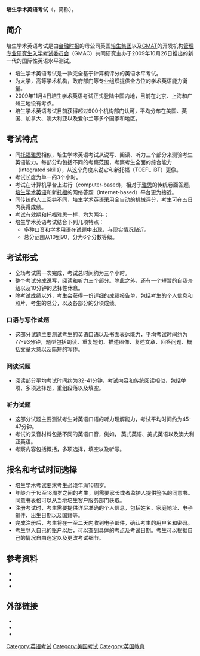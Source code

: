 '''培生学术英语考试'''（{{lang-en|Pearson Test of English Academic|Pearson Test of English Academic}}，简称{{lang|en|PTE Academic}}）。

== 简介 ==
培生学术英语考试是由[[金融时报_(英国)|金融时报]]的母公司英国[[培生集团|培生集团]]以及[[GMAT|GMAT]]的开发机构[[GMAC（管理专业研究生入学考试委员会）|管理专业研究生入学考试委员会]]（GMAC）共同研究主办于2009年10月26日推出的新一代的国际性英语水平测试。

* 培生学术英语考试是一款完全基于计算机评分的英语水平考试。
* 为大学，高等学术机构，政府部门等专业组织提供全方位的学术英语能力衡量。
* 2009年11月4日培生学术英语考试正式登陆中国内地，目前在北京、上海和广州三地设有考点。
* 培生学术英语考试目前获得超过900个机构部门认可，平均分布在美国、英国、加拿大、澳大利亚以及爱尔兰等多个国家和地区。

== 考试特点 ==
* 同[[托福|托福]][[雅思|雅思]]相似，培生学术英语考试从说写、阅读、听力三个部分来测验考生英语能力。每部分均包括不同的考察范围，考察考生全面的综合能力（integrated skills），从这个角度来说它和新托福（TOEFL iBT）更像。
* 考试长度为单一的3个小时。
* 考试在计算机平台上进行（computer-based)，相对于[[雅思|雅思]]的传统卷面答题，[[培生学术英语|培生学术英语]]和新[[托福|托福]]的网络答题（internet-based）平台更为接近。
* 同传统的人工阅卷不同，培生学术英语采用全自动的机械评分，考生可在五日内获得成绩。
* 考试有效期和托福雅思一样，均为两年；
* 培生学术英语考试结合下列几项特点：
** 多种口音和学术用语在试题中出现，与现实情况贴近。
** 总分范围从10到90，分为6个分数等级。

== 考试形式==
* 全场考试需一次完成，考试总时间约为三个小时。
* 整个考试分成说写，阅读和听力三个部分。除此之外，还有一个短暂的自我介绍以及10分钟的选择性休息。
* 除考试成绩以外，考生会获得一份详细的成绩报告单，包括考生的个人信息和照片，考生的总分，以及各部分的分项成绩。

===口语与写作试题===
* 这部分试题主要测试考生的英语口语以及书面表达能力，平均考试时间约为77-93分钟，题型包括朗读、重复短句、描述图像、复述文章、回答问题、概括文章大意以及简短的写作。

===阅读试题===
* 阅读部分平均考试时间约为32-41分钟，考试内容和传统阅读相似，包括单项、多项选择题，重组段落以及填空。

===听力试题===
* 这部分试题主要测试考生对英语口语的听力理解能力，考试平均时间约为45-47分钟。
* 考试的录音材料包括不同的英语口音，例如， 英式英语、美式英语以及澳大利亚英语。
* 考察内容包括概括，多项选择，填空以及听写。

==报名和考试时间选择==
* 培生学术考试要求考生必须年满16周岁。
* 年龄介于16至18周岁之间的考生，则需要家长或者监护人提供签名的同意书。同意书表格可以从当地培生客户服务部门获取。
* 注册考试时，考生需要提供详尽准确的个人信息，包括姓名、家庭地址、电子邮件、出生日期以及国籍等。
* 完成注册后，考生将在一至二天内收到电子邮件，确认考生的用户名和密码。
* 考生登入自己的账户以后，可以查到具体的考点及考试日期。考生可以根据自己的情况自由选定以及更改考试细节。

== 参考资料 ==
* {{cite web|format=PDF|language=zh|url=http://www.pearsonpte.com/Testme/Documents/PTEAcademic_TestTaker_handbook_CH.pdf|title=考生手册|deadurl=yes|archiveurl=https://web.archive.org/web/20101128103013/http://pearsonpte.com/Testme/Documents/PTEAcademic_TestTaker_handbook_CH.pdf|archivedate=2010-11-28|accessdate=2009-11-27}}
* {{cite web|url=http://pearsonpte.com/Testme/Pages/Scores.aspx|title=雅思托福、PTE分数对应表--連結失效|deadurl=yes|archiveurl=https://web.archive.org/web/20091213133842/http://pearsonpte.com/Testme/Pages/Scores.aspx|archivedate=2009-12-13|accessdate=2009-11-27}}
* {{cite web|url=http://edu.big5.enorth.com.cn/system/2009/10/26/004249386.shtml|title=雅思托福、PTE分数对应表 IELTS/Toefl iBT/PTE Score Concordance Chart|deadurl=yes|archiveurl=https://web.archive.org/web/20160304092034/http://edu.big5.enorth.com.cn/system/2009/10/26/004249386.shtml|archivedate=2016-03-04|accessdate=2014-04-13}}

==外部链接==
* {{cite web|language=en|url=http://pearsonpte.com/PTEACADEMIC/Pages/home.aspx/|title=培生学术英语官方网站|deadurl=yes|archiveurl=https://web.archive.org/web/20091210163006/http://www.pearsonpte.com/PTEACADEMIC/Pages/home.aspx|archivedate=2009-12-10|accessdate=2009-11-27}}
* {{cite web|language=en|url=http://www.pearson.com/|title=培生集团官方网站|accessdate=2009-11-27|archive-date=2009-11-18|archive-url=https://web.archive.org/web/20091118153710/http://www.pearson.com/|dead-url=no}}
* {{cite web|language=zh-cn|url=http://www.ptechina.org/|title=PTE中国官网|deadurl=yes|archiveurl=https://web.archive.org/web/20121222051927/http://www.ptechina.org/|archivedate=2012年12月22日|df=|accessdate=2012年12月22日}}

[[Category:英语考试|Category:英语考试]]
[[Category:美国考试|Category:美国考试]]
[[Category:英国教育|Category:英国教育]]